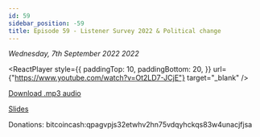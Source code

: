 ```yaml
---
id: 59
sidebar_position: -59
title: Episode 59 - Listener Survey 2022 & Political change
---
```



_Wednesday, 7th September 2022 2022_

<ReactPlayer
  style={{
    paddingTop: 10,
    paddingBottom: 20,
  }}
  url={"https://www.youtube.com/watch?v=Ot2LD7-JCjE"}
  target="_blank"
/>

[Download .mp3 audio](https://drive.google.com/file/d/1ZIsLY3Mb1QjRT81cfXY0ovgt2bK-7jhp/view?usp=sharing)

[Slides](https://docs.google.com/presentation/d/1RTuFa4eplNRLrxRSnzotItlFtBi6l7QH_hZT-cDoWRk/edit?usp=sharing)

Donations: bitcoincash:qpagvpjs32etwhv2hn75vdqyhckqs83w4unacjfjsa
